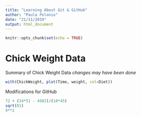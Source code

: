 ```yaml
---
title: "Learning About Git & GitHub"
author: "Paula Polonio"
date: "21/11/2019"
output: html_document
---
```


```r
knitr::opts_chunk$set(echo = TRUE)
```

# Chick Weight Data

Summary of Chick Weight Data
_changes may have been done_

```r
with(ChickWeight, plot(Time, weight, col=Diet))
```

Modifications for GitHub

```r
72 + (34*51 - 4982)/(18*45) 
sqrt(81) 
9**2
```


